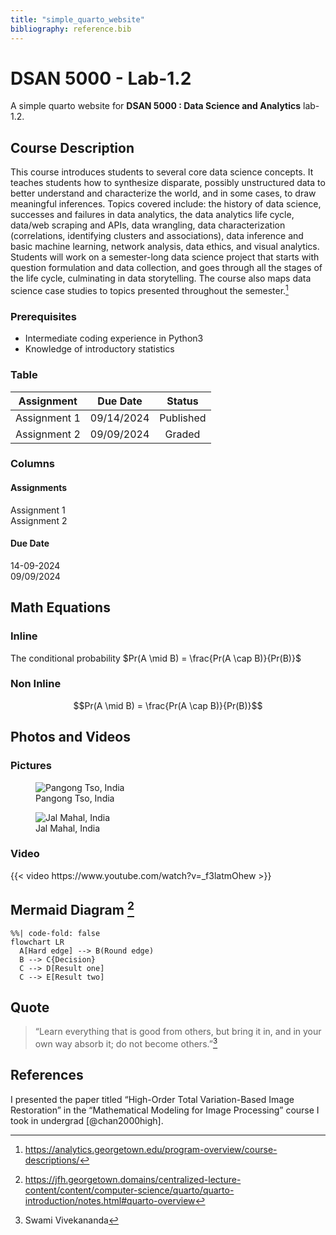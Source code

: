```yaml
---
title: "simple_quarto_website"
bibliography: reference.bib
---
```

# DSAN 5000 - Lab-1.2 
A simple quarto website for **DSAN 5000 : Data Science and Analytics** lab-1.2.

## Course Description
This course introduces students to several core data science concepts. It teaches students how to synthesize disparate, possibly unstructured data to better understand and characterize the world, and in some cases, to draw meaningful inferences. Topics covered include: the history of data science, successes and failures in data analytics, the data analytics life cycle, data/web scraping and APIs, data wrangling, data characterization (correlations, identifying clusters and associations), data inference and basic machine learning, network analysis, data ethics, and visual analytics. Students will work on a semester-long data science project that starts with question formulation and data collection, and goes through all the stages of the life cycle, culminating in data storytelling. The course also maps data science case studies to topics presented throughout the semester.[^1]

### Prerequisites
- Intermediate coding experience in Python3
-  Knowledge of introductory statistics

### Table
| Assignment| Due Date | Status|
| :--------:| :-------:| :----:|
| Assignment 1 | 09/14/2024 | Published |
| Assignment 2 | 09/09/2024 | Graded |

### Columns
::: {layout-ncol=2}
#### Assignments
  Assignment 1 \
  Assignment 2 
  
#### Due Date
  14-09-2024 \
  09/09/2024
:::

## Math Equations
### Inline
The conditional probability $Pr(A \mid B) = \frac{Pr(A \cap B)}{Pr(B)}$

### Non Inline
$$Pr(A \mid B) = \frac{Pr(A \cap B)}{Pr(B)}$$

## Photos and Videos

### Pictures
![Pangong Tso, India](images/leh.jpg)

![Jal Mahal, India](images/jaipur.jpg)

### Video
{{< video https://www.youtube.com/watch?v=_f3latmOhew >}}

## Mermaid Diagram [^2]
```mermaid
%%| code-fold: false
flowchart LR
  A[Hard edge] --> B(Round edge)
  B --> C{Decision}
  C --> D[Result one]
  C --> E[Result two]
```

## Quote
>"Learn everything that is good from others, but bring it in, and in your own way absorb it; do not become others."[^3]

## References
I presented the paper titled "High-Order Total Variation-Based Image Restoration" in the "Mathematical Modeling for Image Processing" course I took in undergrad [@chan2000high].

[^1]: <https://analytics.georgetown.edu/program-overview/course-descriptions/>
[^2]: <https://jfh.georgetown.domains/centralized-lecture-content/content/computer-science/quarto/quarto-introduction/notes.html#quarto-overview>
[^3]: Swami Vivekananda